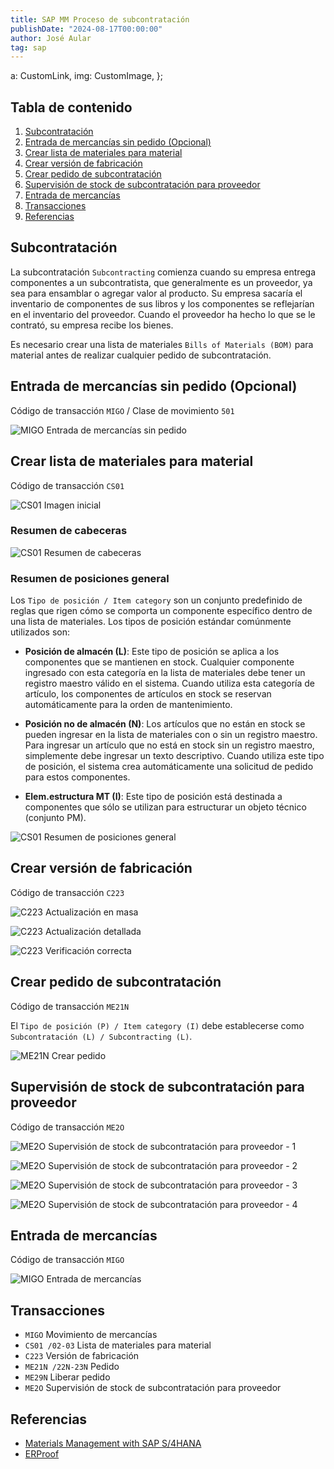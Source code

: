 ```yaml
---
title: SAP MM Proceso de subcontratación
publishDate: "2024-08-17T00:00:00"
author: José Aular
tag: sap
---
```



  a: CustomLink,
  img: CustomImage,
};

## Tabla de contenido

1.  [Subcontratación](/blog/sap-mm-proceso-subcontratacion#subcontratación)
2.  [Entrada de mercancías sin pedido (Opcional)](/blog/sap-mm-proceso-subcontratacion#entrada-de-mercancías-sin-pedido-opcional)
3.  [Crear lista de materiales para material](/blog/sap-mm-proceso-subcontratacion#crear-lista-de-materiales-para-material)
4.  [Crear versión de fabricación](/blog/sap-mm-proceso-subcontratacion#crear-versión-de-fabricación)
5.  [Crear pedido de subcontratación](/blog/sap-mm-proceso-subcontratacion#crear-pedido-de-subcontratación)
6.  [Supervisión de stock de subcontratación para proveedor](/blog/sap-mm-proceso-subcontratacion#supervisión-de-stock-de-subcontratación-para-proveedor)
7.  [Entrada de mercancías](/blog/sap-mm-proceso-subcontratacion#entrada-de-mercancías)
8.  [Transacciones](/blog/sap-mm-proceso-subcontratacion#transacciones)
9.  [Referencias](/blog/sap-mm-proceso-subcontratacion#referencias)

## Subcontratación

La subcontratación `Subcontracting` comienza cuando su empresa entrega componentes a un subcontratista, que generalmente es un proveedor, ya sea para ensamblar o agregar valor al producto. Su empresa sacaría el inventario de componentes de sus libros y los componentes se reflejarían en el inventario del proveedor. Cuando el proveedor ha hecho lo que se le contrató, su empresa recibe los bienes.

Es necesario crear una lista de materiales `Bills of Materials (BOM)` para material antes de realizar cualquier pedido de subcontratación.

## Entrada de mercancías sin pedido (Opcional)

Código de transacción `MIGO` / Clase de movimiento `501`

![MIGO Entrada de mercancías sin pedido](https://res.cloudinary.com/jaular/image/upload/v1723905737/blog/sap-mm-proceso-subcontratacion/migo-501_r3ujnc.png "MIGO Entrada de mercancías sin pedido")

## Crear lista de materiales para material

Código de transacción `CS01`

![CS01 Imagen inicial](https://res.cloudinary.com/jaular/image/upload/v1723905980/blog/sap-mm-proceso-subcontratacion/cs01-1_gw89zh.png "CS01 Imagen inicial")

### Resumen de cabeceras

![CS01 Resumen de cabeceras](https://res.cloudinary.com/jaular/image/upload/v1723905981/blog/sap-mm-proceso-subcontratacion/cs01-2_vxlbwr.png "CS01 Resumen de cabeceras")

### Resumen de posiciones general

Los `Tipo de posición / Item category` son un conjunto predefinido de reglas que rigen cómo se comporta un componente específico dentro de una lista de materiales. Los tipos de posición estándar comúnmente utilizados son:

- **Posición de almacén (L)**:
  Este tipo de posición se aplica a los componentes que se mantienen en stock. Cualquier componente ingresado con esta categoría en la lista de materiales debe tener un registro maestro válido en el sistema. Cuando utiliza esta categoría de artículo, los componentes de artículos en stock se reservan automáticamente para la orden de mantenimiento.

- **Posición no de almacén (N)**:
  Los artículos que no están en stock se pueden ingresar en la lista de materiales con o sin un registro maestro. Para ingresar un artículo que no está en stock sin un registro maestro, simplemente debe ingresar un texto descriptivo. Cuando utiliza este tipo de posición, el sistema crea automáticamente una solicitud de pedido para estos componentes.

- **Elem.estructura MT (I)**:
  Este tipo de posición está destinada a componentes que sólo se utilizan para estructurar un objeto técnico (conjunto PM).

![CS01 Resumen de posiciones general](https://res.cloudinary.com/jaular/image/upload/v1723905981/blog/sap-mm-proceso-subcontratacion/cs01-3_ao2rht.png "CS01 Resumen de posiciones general")

## Crear versión de fabricación

Código de transacción `C223`

![C223 Actualización en masa](https://res.cloudinary.com/jaular/image/upload/v1723906464/blog/sap-mm-proceso-subcontratacion/c223-1_ezggop.png "C223 Actualización en masa")

![C223 Actualización detallada](https://res.cloudinary.com/jaular/image/upload/v1723906465/blog/sap-mm-proceso-subcontratacion/c223-2_hssrtn.png "C223 Actualización detallada")

![C223 Verificación correcta](https://res.cloudinary.com/jaular/image/upload/v1723906465/blog/sap-mm-proceso-subcontratacion/c223-3_fq9npb.png "C223 Verificación correcta")

## Crear pedido de subcontratación

Código de transacción `ME21N`

El `Tipo de posición (P) / Item category (I)` debe establecerse como `Subcontratación (L) / Subcontracting (L)`.

![ME21N Crear pedido](https://res.cloudinary.com/jaular/image/upload/v1723909066/blog/sap-mm-proceso-subcontratacion/me21n-1_l0tqmw.png "ME21N Crear pedido")

## Supervisión de stock de subcontratación para proveedor

Código de transacción `ME2O`

![ME2O Supervisión de stock de subcontratación para proveedor - 1](https://res.cloudinary.com/jaular/image/upload/v1723908438/blog/sap-mm-proceso-subcontratacion/me2o-1_fpi9mb.png "ME2O Supervisión de stock de subcontratación para proveedor - 1")

![ME2O Supervisión de stock de subcontratación para proveedor - 2](https://res.cloudinary.com/jaular/image/upload/v1723908440/blog/sap-mm-proceso-subcontratacion/me2o-2_iem1go.png "ME2O Supervisión de stock de subcontratación para proveedor - 2")

![ME2O Supervisión de stock de subcontratación para proveedor - 3](https://res.cloudinary.com/jaular/image/upload/v1723908438/blog/sap-mm-proceso-subcontratacion/me2o-3_wf2gw2.png "ME2O Supervisión de stock de subcontratación para proveedor - 3")

![ME2O Supervisión de stock de subcontratación para proveedor - 4](https://res.cloudinary.com/jaular/image/upload/v1723908439/blog/sap-mm-proceso-subcontratacion/me2o-4_hd4vm0.png "ME2O Supervisión de stock de subcontratación para proveedor - 4")

## Entrada de mercancías

Código de transacción `MIGO`

![MIGO Entrada de mercancías](https://res.cloudinary.com/jaular/image/upload/v1723908843/blog/sap-mm-proceso-subcontratacion/migo-101_tenwmt.png "MIGO Entrada de mercancías")

## Transacciones

- `MIGO` Movimiento de mercancías
- `CS01 /02-03` Lista de materiales para material
- `C223` Versión de fabricación
- `ME21N /22N-23N` Pedido
- `ME29N` Liberar pedido
- `ME2O` Supervisión de stock de subcontratación para proveedor

## Referencias

- [Materials Management with SAP S/4HANA](https://www.sap-press.com/materials-management-with-sap-s4hana_5835/)
- [ERProof](https://erproof.com/)
